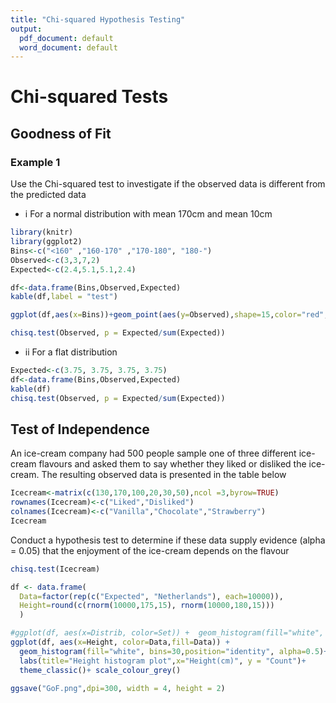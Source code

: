 ```yaml
---
title: "Chi-squared Hypothesis Testing"
output:
  pdf_document: default
  word_document: default
---
```

# Chi-squared Tests
## Goodness of Fit

### Example 1 
Use the Chi-squared test to investigate if the observed data is different from the predicted data

+ i For a normal distribution with mean 170cm and mean 10cm

```r
library(knitr)
library(ggplot2)
Bins<-c("<160" ,"160-170" ,"170-180", "180-")
Observed<-c(3,3,7,2)
Expected<-c(2.4,5.1,5.1,2.4)

df<-data.frame(Bins,Observed,Expected)
kable(df,label = "test")

ggplot(df,aes(x=Bins))+geom_point(aes(y=Observed),shape=15,color="red",size=3)+geom_point(aes(y=Expected),shape=16,size=3,fill="blue")+geom_line(aes(x=Bins,y=Expected),color="blue")

chisq.test(Observed, p = Expected/sum(Expected))

```

+ ii For a flat distribution

```r
Expected<-c(3.75, 3.75, 3.75, 3.75)
df<-data.frame(Bins,Observed,Expected)
kable(df)
chisq.test(Observed, p = Expected/sum(Expected))

```
## Test of Independence 
An ice-cream company had 500 people sample one of three different ice-cream 
flavours and asked them to say whether they liked or disliked the ice-cream. The resulting observed data is presented in the table below



```r

Icecream<-matrix(c(130,170,100,20,30,50),ncol =3,byrow=TRUE)
rownames(Icecream)<-c("Liked","Disliked")
colnames(Icecream)<-c("Vanilla","Chocolate","Strawberry")
Icecream
```
Conduct a hypothesis test to determine if these data supply evidence (alpha = 0.05) that the enjoyment of the ice-cream depends on the flavour

```r

chisq.test(Icecream)

```

```r


df <- data.frame(
  Data=factor(rep(c("Expected", "Netherlands"), each=10000)),
  Height=round(c(rnorm(10000,175,15), rnorm(10000,180,15)))
  )

#ggplot(df, aes(x=Distrib, color=Set)) +  geom_histogram(fill="white", alpha=0.5)
ggplot(df, aes(x=Height, color=Data,fill=Data)) +
  geom_histogram(fill="white", bins=30,position="identity", alpha=0.5)+
  labs(title="Height histogram plot",x="Height(cm)", y = "Count")+
  theme_classic()+ scale_colour_grey()

ggsave("GoF.png",dpi=300, width = 4, height = 2)



```

